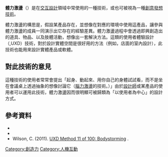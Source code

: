 '''體力激盪'''（{{lang-en|Bodystorming}}）是在[[交互設計|交互設計]]領域中常使用的一種技術，或也可被視為一種[[創意發想技術|創意發想技術]]。

體力激盪的構思是，假設某產品存在，並想像在對應的環境中使用這產品，讓參與體力激盪的成員一同演示出它存在的經驗差異。體力激盪過程中會透過即興創造出的道具、物品、以及肢體活動，想像出一套解決方法。這類的使用者體驗設計（{{lang-en|User experience design}},UXD）技術，對於設計實體空間是很好用的方法（例如，店面的室內設計），此技術也能用來設計實體產品或軟體。

==對此技術的意見==
這種技術的使用者常常會提出「起身、動起來、用你自己的身體試試看，而不是坐在會議桌上透過抽象的想像討論它（[[腦力激盪|腦力激盪]]的技術。）」由於[[設計師|設計師]]或某產品的使用者可以運用此技術，體力激盪因而很明顯可被歸類為「以使用者為中心」的設計方式。

==參考資料==
{{wikiversity|}}
* {{cite journal|last=Oulasvirta|first=Antti|coauthors=Kurvinen, Esko; Kankainen, Tomi|title=Understanding contexts by being there: case studies in bodystorming|journal=Personal and Ubiquitous Computing|volume=7|issue=2|pages=125–134|doi=10.1007/s00779-003-0238-7|date=July 2003}}
* {{cite journal|last=Schleicher|first=Dennis|last2=Jones|first2=Peter|last3=Kachur|first3=Oksana|title=Bodystorming as embodied designing|journal=interactions|date=1 November 2010|volume=17|issue=6|pages=47|doi=10.1145/1865245.1865256}}
* Wilson, C. (2011). [http://dux.typepad.com/dux/2011/04/uxd-method-11-of-100-bodystorming.html UXD Method 11 of 100: Bodystorming] {{Wayback|url=http://dux.typepad.com/dux/2011/04/uxd-method-11-of-100-bodystorming.html |date=20190711103552 }}.

[[Category:創造力|Category:創造力]]
[[Category:人機互動|Category:人機互動]]

{{industry-stub}}